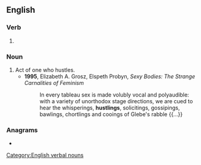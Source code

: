 ==English==

===Verb===
{{head|en|verb form}}

# {{present participle of|en|hustle|nocat=1}}

===Noun===
{{en-noun}}

# Act of one who hustles.
#* '''1995''', Elizabeth A. Grosz, Elspeth Probyn, ''Sexy Bodies: The Strange Carnalities of Feminism''
#*: In every tableau sex is made volubly vocal and polyaudible: with a variety of unorthodox stage directions, we are cued to hear the whisperings, '''hustlings''', solicitings, gossipings, bawlings, chortlings and cooings of Glebe's rabble {{...}}

===Anagrams===
* {{anagrams|en|a=ghilnstu|sunlight|unlights}}

[[Category:English verbal nouns]]